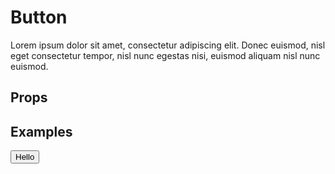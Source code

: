 
<Meta title='Components/Button' component={Button} />

# Button

Lorem ipsum dolor sit amet, consectetur adipiscing elit. Donec euismod, nisl eget consectetur tempor, nisl nunc egestas nisi, euismod aliquam nisl nunc euismod.

## Props

<ArgsTable of={Button} />

## Examples

<Canvas>
	<Story name='Default'>
		<Button>Hello</Button>
	</Story>
</Canvas>
